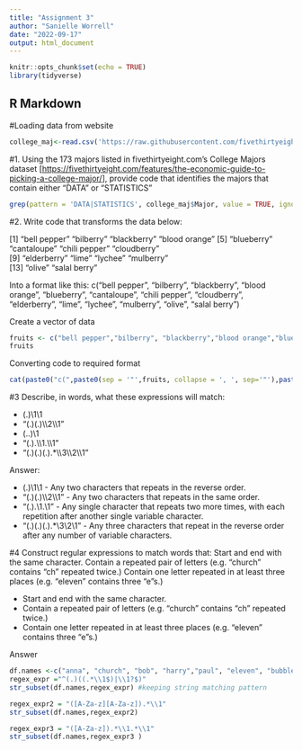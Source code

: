 ---
title: "Assignment 3"
author: "Sanielle Worrell"
date: "2022-09-17"
output: html_document
---

```{r setup, include=FALSE}
knitr::opts_chunk$set(echo = TRUE)
library(tidyverse)

```

## R Markdown

#Loading data from website

```{r}
college_maj<-read.csv('https://raw.githubusercontent.com/fivethirtyeight/data/master/college-majors/majors-list.csv')
```

#1. Using the 173 majors listed in fivethirtyeight.com's College Majors dataset [<https://fivethirtyeight.com/features/the-economic-guide-to-picking-a-college-major/>], provide code that identifies the majors that contain either "DATA" or "STATISTICS"

```{r}
grep(pattern = 'DATA|STATISTICS', college_maj$Major, value = TRUE, ignore.case = TRUE)
```

#2. Write code that transforms the data below:

[1] "bell pepper" "bilberry" "blackberry" "blood orange" [5] "blueberry" "cantaloupe" "chili pepper" "cloudberry"\
[9] "elderberry" "lime" "lychee" "mulberry"\
[13] "olive" "salal berry"

Into a format like this: c("bell pepper", "bilberry", "blackberry", "blood orange", "blueberry", "cantaloupe", "chili pepper", "cloudberry", "elderberry", "lime", "lychee", "mulberry", "olive", "salal berry")

Create a vector of data

```{r}
fruits <- c("bell pepper","bilberry", "blackberry","blood orange","blueberry","cantaloupe", "chili pepper", "cloudberry",  "elderberry", "lime", "lychee" , "mulberry" , "olive", "salal berry")
fruits
```

Converting code to required format
```{r}
cat(paste0("c(",paste0(sep = '"',fruits, collapse = ', ', sep='"'),paste(")")))
```

#3 Describe, in words, what these expressions will match:

-   (.)\\1\\1
-   "(.)(.)\\\\2\\\\1"
-   (..)\\1
-   "(.).\\\\1.\\\\1"
-   "(.)(.)(.).\*\\\\3\\\\2\\\\1"

Answer:

-   (.)\\1\\1 - Any two characters that repeats in the reverse order.
-   "(.)(.)\\\\2\\\\1" - Any two characters that repeats in the same order.
-   "(.).\\1.\\1" - Any single character that repeats two more times, with each repetition after another single variable character.
-   "(.)(.)(.).\*\\3\\2\\1" - Any three characters that repeat in the reverse order after any number of variable characters.

#4 Construct regular expressions to match words that: Start and end with the same character. Contain a repeated pair of letters (e.g. "church" contains "ch" repeated twice.) Contain one letter repeated in at least three places (e.g. "eleven" contains three "e"s.)

-   Start and end with the same character.
-   Contain a repeated pair of letters (e.g. "church" contains "ch" repeated twice.)
-   Contain one letter repeated in at least three places (e.g. "eleven" contains three "e"s.)

Answer

```{r}
df.names <-c("anna", "church", "bob", "harry","paul", "eleven", "bubble")
regex_expr ="^(.)((.*\\1$)|\\1?$)"
str_subset(df.names,regex_expr) #keeping string matching pattern
```

```{r}
regex_expr2 = "([A-Za-z][A-Za-z]).*\\1"
str_subset(df.names,regex_expr2)
```

```{r}
regex_expr3 = "([A-Za-z]).*\\1.*\\1"
str_subset(df.names,regex_expr3 )
```
